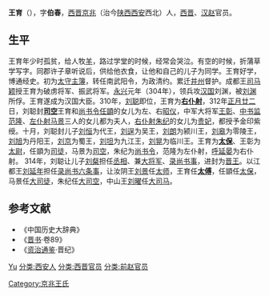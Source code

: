 {{Otheruses|other=名为王育的其他人物|王育}}

'''王育'''（{{bd|？||？||catIdx=W王}}），字'''伯春'''，[[西晋|西晋]][[京兆|京兆]]（治今[[陕西|陕西]][[西安|西安]]西北）人，[[西晋|西晋]]、[[汉赵|汉赵]]官员。

== 生平 ==
王育年少时孤贫，给人牧[[羊|羊]]，路过学堂的时候，经常会哭泣。有空的时候，折蒲草学写字。同郡许子章听说后，供给他衣食，让他和自己的儿子为同学。王育好学，博通经史。初为[[太守|太守]][[主簿|主簿]]，转任南武阳令，为政清约。累迁[[并州|并州]]督护。成都王[[司马颖|司马颖]]授王育为破虏将军、振武将军。[[永兴_(晋惠帝)|永兴]]元年（304年），领兵攻[[前赵|汉国]]刘渊，被[[刘渊|刘渊]]所俘。王育遂成为汉国大臣。310年，[[刘聪|刘聪]]即位，王育为'''[[右仆射|右仆射]]'''，312年[[正月廿二|正月廿二]]日，刘聪封'''[[司空|司空]]'''王育和[[尚书令|尚书令]][[任顗|任顗]]的女儿为左、右[[昭仪|昭仪]]，中军大将军[[王彰_(漢趙)|王彰]]、[[中书监|中书监]][[范隆_(前赵)|范隆]]、[[左仆射|左仆射]][[马景|马景]]三人的女儿都为夫人，[[右仆射|右仆射]][[朱纪_(十六国)|朱纪]]的女儿为[[贵妃|贵妃]]，都授予金印紫绶。十月，刘聪封儿子[[刘恒_(汉赵)|刘恒]]为代王，[[刘逞|刘逞]]为吴王，[[刘朗_(汉赵)|刘朗]]为颍川王，[[刘皋|刘皋]]为零陵王，[[刘旭_(汉赵)|刘旭]]为丹阳王，[[刘京_(汉赵)|刘京]]为蜀王，[[刘坦_(汉赵)|刘坦]]为九江王，[[刘晃|刘晃]]为临川王。王育为'''[[太保|太保]]'''、王彰为[[太尉|太尉]]，任顗为[[司徒|司徒]]，马景为[[司空|司空]]，朱纪为[[尚书令|尚书令]]，范隆为左仆射，[[呼延晏|呼延晏]]为右仆射。 314年，刘聪让儿子[[刘粲|刘粲]]担任[[丞相|丞相]]、兼[[大将军_(中国)|大将军]]、[[录尚书事|录尚书事]]，进封为[[晋王|晋王]]。以江都王[[刘延年|刘延年]]担任[[录尚书事|录尚书六条事]]，让汝阴王[[刘景_(汉赵)|刘景]]任[[太师|太师]]，王育任'''[[太傅|太傅]]'''，任顗任[[太保|太保]]，马景任[[大司徒|大司徒]]，朱纪任[[大司空|大司空]]，中山王[[刘曜|刘曜]]任[[大司马|大司马]]。

== 参考文献 ==
* 《中国历史大辞典》
* 《[[晋书|晋书]]·卷89》
* 《[[资治通鉴|资治通鉴]]·晋纪》

{{Authority control}}
{{DEFAULTSORT:Wang王}}
[[分类:王姓|Yu]]
[[分类:西安人|分类:西安人]]
[[分类:西晋官员|分类:西晋官员]]
[[分类:前赵官员|分类:前赵官员]]
[[Category:京兆王氏|Category:京兆王氏]]